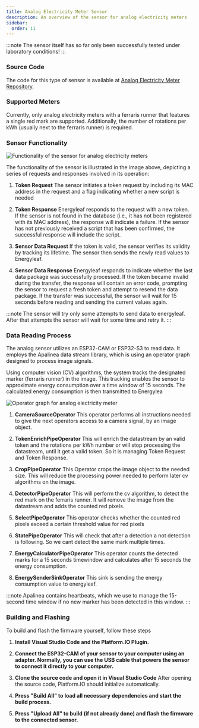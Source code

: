 ```yaml
---
title: Analog Electricity Meter Sensor
description: An overview of the sensor for analog electricity meters
sidebar:
  order: 11
---
```



:::note
The sensor itself has so far only been successfully tested under laboratory conditions!
:::

### Source Code
The code for this type of sensor is available at [Analog Electricity Meter Repository](https://github.com/pgenergy/analog-electricity-meter).

### Supported Meters
Currently, only analog electricity meters with a ferraris runner that features a single red mark are supported. Additionally, the number of rotations per kWh (usually next to the ferraris runner) is required.

### Sensor Functionality
![Functionality of the sensor for analog electricity meters](/src/assets/sensors/v1/protocol_example.svg)

The functionality of the sensor is illustrated in the image above, depicting a series of requests and responses involved in its operation:

<Steps>

1. **Token Request**
The sensor initiates a token request by including its MAC address in the request and a flag indicating whether a new script is needed

2. **Token Response**
Energyleaf responds to the request with a new token. If the sensor is not found in the database (i.e., it has not been registered with its MAC address), the response will indicate a failure. If the sensor has not previously received a script that has been confirmed, the successful response will include the script.

3. **Sensor Data Request**
If the token is valid, the sensor verifies its validity by tracking its lifetime. The sensor then sends the newly read values to Energyleaf.

4. **Sensor Data Response**
Energyleaf responds to indicate whether the last data package was successfully processed. If the token became invalid during the transfer, the response will contain an error code, prompting the sensor to request a fresh token and attempt to resend the data package. If the transfer was successful, the sensor will wait for 15 seconds before reading and sending the current values again.

</Steps>

:::note
The sensor will try only some attempts to send data to energyleaf. After that attempts the sensor will wait for some time and retry it.
:::

### Data Reading Process
The analog sensor utilizes an ESP32-CAM or ESP32-S3 to read data. It employs the Apalinea data stream library, which is using an operator graph designed to process image signals.

Using computer vision (CV) algorithms, the system tracks the designated marker (ferraris runner) in the image. This tracking enables the sensor to approximate energy consumption over a time window of 15 seconds. The calculated energy consumption is then transmitted to Energylea

![Operator graph for analog electricity meter](/src/assets/sensors/v1/analog_sensor.svg)

<Steps>

1. **CameraSourceOperator**
This operator performs all instructions needed to give the next operators access to a camera signal, by an image object. 

2. **TokenEnrichPipeOperator**
This will enrich the datastream by an valid token and the rotations per kWh number or will stop processing the datastream, until it get a valid token. So it is managing Token Request and Token Response. 

3. **CropPipeOperator**
This Operator crops the image object to the needed size. This will reduce the processing power needed to perform later cv algorithms on the image.

4. **DetectorPipeOperator**
This will perform the cv algorithm, to detect the red mark on the ferraris runner. It will remove the image from the datastream and adds the counted red pixels.

5. **SelectPipeOperator**
This operator checks whether the counted red pixels exceed a certain threshold value for red pixels

6. **StatePipeOperator**
This will check that after a detection a not detection is following. So we cant detect the same mark multiple times.

7. **EnergyCalculatorPipeOperator**
This operator counts the detected marks for a 15 seconds timewindow and calculates after 15 seconds the energy consumption. 

8. **EnergySenderSinkOperator**
This sink is sending the energy consumption value to energyleaf.

</Steps>

:::note
Apalinea contains heartbeats, which we use to manage the 15-second time window if no new marker has been detected in this window.
:::

### Building and Flashing
To build and flash the firmware yourself, follow these steps

<Steps>

1. **Install Visual Studio Code and the Platform.IO Plugin.**

2. **Connect the ESP32-CAM of your sensor to your computer using an adapter. Normally, you can use the USB cable that powers the sensor to connect it directly to your computer.**

3. **Clone the source code and open it in Visual Studio Code**
After opening the source code, Platform.IO should initialize automatically.

4. **Press "Build All" to load all necessary dependencies and start the build process.**

5. **Press "Upload All" to build (if not already done) and flash the firmware to the connected sensor.**

</Steps>
